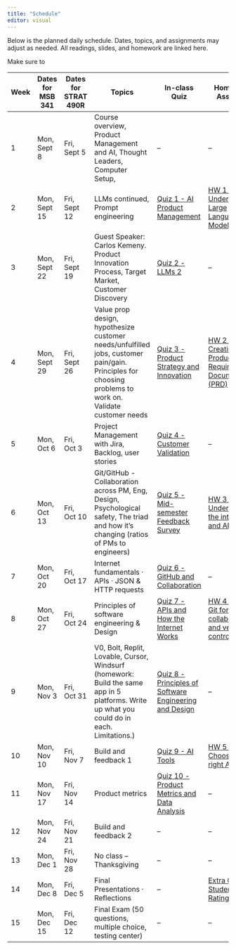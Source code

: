 ```yaml
---
title: "Schedule"
editor: visual
---
```


Below is the planned daily schedule. Dates, topics, and assignments may adjust as needed. All readings, slides, and homework are linked here.

Make sure to

| Week | Dates for MSB 341 | Dates for STRAT 490R | Topics | In-class Quiz | Homework Assigned | MSB 341 Homework Due Date | STRAT 490R Homework Due Date |
|----------|----------|----------|----------|----------|--------------|-----------|----------|
| 1 | Mon, Sept 8 | Fri, Sept 5 | Course overview, Product Management and AI, Thought Leaders, Computer Setup, | – | – |  | – |
| 2 | Mon, Sept 15 | Fri, Sept 12 | LLMs continued, Prompt engineering | [Quiz 1 - AI Product Management](01-pm-ai-era.qmd) | [HW 1 - Understanding Large Language Models](00-assessments.qmd#homework-1-understanding-large-language-models) | Mon, Sept 29 | Fri, Sept 26 |
| 3 | Mon, Sept 22 | Fri, Sept 19 | Guest Speaker: Carlos Kemeny. Product Innovation Process, Target Market, Customer Discovery | [Quiz 2 - LLMs 2](02-llms-prompt-engineering.qmd) | – |  | – |
| 4 | Mon, Sept 29 | Fri, Sept 26 | Value prop design, hypothesize customer needs/unfulfilled jobs, customer pain/gain. Principles for choosing problems to work on. Validate customer needs | [Quiz 3 - Product Strategy and Innovation](03-product-innovation.qmd) | [HW 2 - Creating a Product Requirements Document (PRD)](00-assessments.qmd#homework-2-creating-a-product-requirements-document-prd) | Mon, Oct 13 | Fri, Oct 10 |
| 5 | Mon, Oct 6 | Fri, Oct 3 | Project Management with Jira, Backlog, user stories | [Quiz 4 - Customer Validation](04-value-prop-design.qmd) | – |  | – |
| 6 | Mon, Oct 13 | Fri, Oct 10 | Git/GitHub - Collaboration across PM, Eng, Design, Psychological safety, The triad and how it's changing (ratios of PMs to engineers) | [Quiz 5 - Mid-semester Feedback Survey](00-assessments.qmd#mid-semester-feedback-survey) | [HW 3 - Understanding the internet and APIs](00-assessments.qmd#homework-3-understanding-the-internet-and-apis) | Mon, Oct 27 | Fri, Oct 24 |
| 7 | Mon, Oct 20 | Fri, Oct 17 | Internet fundamentals · APIs · JSON & HTTP requests | [Quiz 6 - GitHub and Collaboration](06-collaboration-git-triad.qmd) | – |  | – |
| 8 | Mon, Oct 27 | Fri, Oct 24 | Principles of software engineering & Design | [Quiz 7 - APIs and How the Internet Works](07-internet-fundamentals.qmd) | [HW 4 - Using Git for collaboration and version control](00-assessments.qmd#homework-4-using-git-for-collaboration-and-version-control) | Mon, Nov 17 | Fri, Nov 14 |
| 9 | Mon, Nov 3 | Fri, Oct 31 | V0, Bolt, Replit, Lovable, Cursor, Windsurf (homework: Build the same app in 5 platforms. Write up what you could do in each. Limitations.) | [Quiz 8 - Principles of Software Engineering and Design](08-software-engineering.qmd) | – |  | – |
| 10 | Mon, Nov 10 | Fri, Nov 7 | Build and feedback 1 | [Quiz 9 - AI Tools](09-ai-dev-platforms.qmd) | [HW 5 - Choosing the right AI tools](00-assessments.qmd#homework-5-choosing-the-right-ai-tools) | Mon, Nov 24 | Fri, Nov 21 |
| 11 | Mon, Nov 17 | Fri, Nov 14 | Product metrics | [Quiz 10 - Product Metrics and Data Analysis](11-product-metrics.qmd) | – |  | – |
| 12 | Mon, Nov 24 | Fri, Nov 21 | Build and feedback 2 | – | – |  | – |
| 13 | Mon, Dec 1 | Fri, Nov 28 | No class – Thanksgiving | – | – |  | – |
| 14 | Mon, Dec 8 | Fri, Dec 5 | Final Presentations · Reflections | – | [Extra Credit - Student Ratings](00-assessments.qmd#student-ratings) | [Final Project Due](00-assessments.qmd#final-project) | [Final Project Due](00-assessments.qmd#final-project) |
| 15 | Mon, Dec 15 | Fri, Dec 12 | Final Exam (50 questions, multiple choice, testing center) | – | – |  | – |
